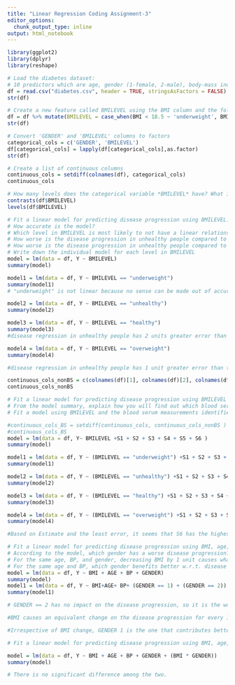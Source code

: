 ```yaml
---
title: "Linear Regression Coding Assignment-3"
editor_options:
  chunk_output_type: inline
output: html_notebook
---
```

```r
library(ggplot2)
library(dplyr)
library(reshape)
```

```r
# Load the diabetes dataset: 
# 10 predictors which are age, gender (1-female, 2-male), body-mass index, average blood pressure, and six blood serum measurements and 1 response variable which is a quantitative measure of disease progression one year after baseline)
df = read.csv("diabetes.csv", header = TRUE, stringsAsFactors = FALSE)
str(df)
```

```r
# Create a new feature called BMILEVEL using the BMI column and the following rules: BMI < 18.5 is underweight, 18.5 <= BMI <= 24.9 is healthy, 25 <= BMI <= 29.9 is overweight, BMI >= 30 is unhealthy
df = df %>% mutate(BMILEVEL = case_when(BMI < 18.5 ~ 'underweight', BMI >= 18.5 & BMI <= 24.9 ~ 'healthy', BMI >= 25.5 & BMI <= 29.9 ~ 'overweight', BMI >= 30 ~ 'unhealthy'))
str(df)
```


```r
# Convert 'GENDER' and 'BMILEVEL' columns to factors
categorical_cols = c('GENDER', 'BMILEVEL')
df[categorical_cols] = lapply(df[categorical_cols],as.factor)
str(df)
```

```r
# Create a list of continuous columns
continuous_cols = setdiff(colnames(df), categorical_cols)
continuous_cols
```

```r
# How many levels does the categorical variable *BMILEVEL* have? What is the reference level? 
contrasts(df$BMILEVEL)
levels(df$BMILEVEL)
```

```r
# Fit a linear model for predicting disease progression using BMILEVEL. Print the model's summary.
# How accurate is the model?
# Which level in BMILEVEL is most likely to not have a linear relationship with disease progression? What is the reason?
# How worse is the disease progression in unhealthy people compared to the healthy ones?
# How worse is the disease progression in unhealthy people compared to the overweight ones?
# Write down the individual model for each level in BMILEVEL
model = lm(data = df, Y ~ BMILEVEL)
summary(model)

model1 = lm(data = df, Y ~ BMILEVEL == "underweight")
summary(model1)
# "underweight" is not linear because no sense can be made out of accuracy

model2 = lm(data = df, Y ~ BMILEVEL == "unhealthy")
summary(model2)

model3 = lm(data = df, Y ~ BMILEVEL == "healthy")
summary(model3)
#disease regression in unhealthy people has 2 units greater error than the disease regression in healthy people

model4 = lm(data = df, Y ~ BMILEVEL == "overweight")
summary(model4)

#disease regression in unhealthy people has 1 unit greater error than the disease regression in overweight people

```
```r
continuous_cols_nonBS = c(colnames(df)[1], colnames(df)[2], colnames(df)[3], colnames(df)[4], colnames(df)[11])
continuous_cols_nonBS
```


```r
# Fit a linear model for predicting disease progression using BMILEVEL and the blood serum measurements. 
# From the model summary, explain how you will find out which blood serum measurements are most likely to have a linear relationship with disease progression.
# Fit a model using BMILEVEL and the blood serum measurements identified in the previous question and compare its accuracy with the model fit using BMILEVEL and all blood serum measurements.

#continuous_cols_BS = setdiff(continuous_cols, continuous_cols_nonBS )
#continuous_cols_BS
model = lm(data = df, Y~ BMILEVEL +S1 + S2 + S3 + S4 + S5 + S6 )
summary(model)

model1 = lm(data = df, Y ~ (BMILEVEL == "underweight") +S1 + S2 + S3 + S4 + S5 + S6)
summary(model1)

model2 = lm(data = df, Y ~ (BMILEVEL == "unhealthy") +S1 + S2 + S3 + S4 + S5 + S6)
summary(model2)

model3 = lm(data = df, Y ~ (BMILEVEL == "healthy") +S1 + S2 + S3 + S4 + S5 + S6)
summary(model3)

model4 = lm(data = df, Y ~ (BMILEVEL == "overweight") +S1 + S2 + S3 + S4 + S5 + S6)
summary(model4)

#Based on Estimate and the least error, it seems that S6 has the highest possibility of sharing a linear relationship with the disease regression

```

```r
# Fit a linear model for predicting disease progression using BMI, age, BP, and gender. How accurate is the model? 
# According to the model, which gender has a worse disease progression? Explain why.
# For the same age, BP, and gender, decreasing BMI by 1 unit causes what change in the disease progression?
# For the same age and BP, which gender benefits better w.r.t. disease progressions by decreasing BMI by 1 unit. Explain.
model = lm(data = df, Y ~ BMI + AGE + BP + GENDER)
summary(model)
model1 = lm(data = df, Y ~ BMI+AGE+ BP+ (GENDER == 1) + (GENDER == 2))
summary(model1)

# GENDER == 2 has no impact on the disease progression, so it is the worse.

#BMI causes an equivalent change on the disease progression for every 1 unit.

#Irrespective of BMI change, GENDER 1 is the one that contributes better since GENDER 2 has no significant contribution towards disease progression.
```

```r
# Fit a linear model for predicting disease progression using BMI, age, BP, gender and interaction between BMI and gender. Is this model more accurate than the model without interaction between BMI and gender?

model = lm(data = df, Y ~ BMI + AGE + BP + GENDER + (BMI * GENDER))
summary(model)

# There is no significant difference among the two. 


```





